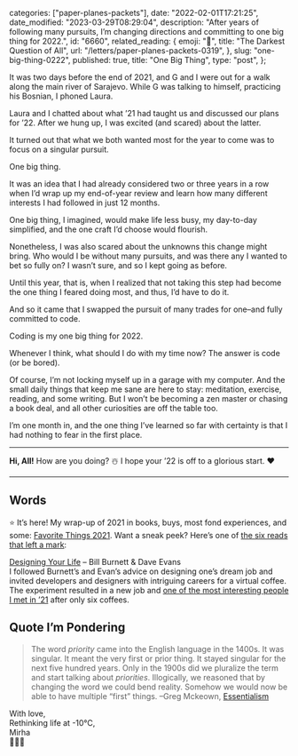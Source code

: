 
  categories: ["paper-planes-packets"],
  date: "2022-02-01T17:21:25",
  date_modified: "2023-03-29T08:29:04",
  description:
    "After years of following many pursuits, I’m changing directions and committing to one big thing for 2022.",
  id: "6660",
  related_reading: {
    emoji: "💭",
    title: "The Darkest Question of All",
    url: "/letters/paper-planes-packets-0319",
  },
  slug: "one-big-thing-0222",
  published: true,
  title: "One Big Thing",
  type: "post",
};


It was two days before the end of 2021, and G and I were out for a walk along the main river of Sarajevo. While G was talking to himself, practicing his Bosnian, I phoned Laura.

Laura and I chatted about what ’21 had taught us and discussed our plans for ’22. After we hung up, I was excited (and scared) about the latter.

It turned out that what we both wanted most for the year to come was to focus on a singular pursuit.

One big thing.

It was an idea that I had already considered two or three years in a row when I’d wrap up my end-of-year review and learn how many different interests I had followed in just 12 months.

One big thing, I imagined, would make life less busy, my day-to-day simplified, and the one craft I’d choose would flourish.

Nonetheless, I was also scared about the unknowns this change might bring. Who would I be without many pursuits, and was there any I wanted to bet so fully on? I wasn’t sure, and so I kept going as before.

Until this year, that is, when I realized that not taking this step had become the one thing I feared doing most, and thus, I’d have to do it.

And so it came that I swapped the pursuit of many trades for one–and fully committed to code.

Coding is my one big thing for 2022.

Whenever I think, what should I do with my time now? The answer is code (or be bored).

Of course, I’m not locking myself up in a garage with my computer. And the small daily things that keep me sane are here to stay: meditation, exercise, reading, and some writing. But I won’t be becoming a zen master or chasing a book deal, and all other curiosities are off the table too.

I’m one month in, and the one thing I’ve learned so far with certainty is that I had nothing to fear in the first place.

---

**Hi, All!** How are you doing? ☃️ I hope your ’22 is off to a glorious start. ❤️

---

## Words

⭐️ It’s here! My wrap-up of 2021 in books, buys, most fond experiences, and some: [Favorite Things 2021](/posts/favorite-things-2021/). Want a sneak peek? Here’s one of [the six reads that left a mark](/posts/favorite-things-2021#the-books-that-left-a-mark):

[Designing Your Life](/posts/read-100-books#74-designing-your-life) – Bill Burnett & Dave Evans\
I followed Burnett’s and Evan’s advice on designing one’s dream job and invited developers and designers with intriguing careers for a virtual coffee. The experiment resulted in a new job and [one of the most interesting people I met in ’21](https://www.driesbos.com/) after only six coffees.

## Quote I’m Pondering

> The word _priority_ came into the English language in the 1400s. It was singular. It meant the very first or prior thing. It stayed singular for the next five hundred years. Only in the 1900s did we pluralize the term and start talking about _priorities_. Illogically, we reasoned that by changing the word we could bend reality. Somehow we would now be able to have multiple “first” things. –Greg Mckeown, [Essentialism](/posts/read-100-books#51-essentialism)

With love,\
Rethinking life at -10°C,\
Mirha\
👩🏻‍💻
